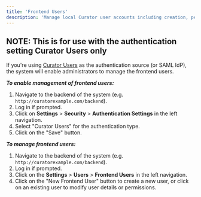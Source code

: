 ---
title: 'Frontend Users'
description: 'Manage local Curator user accounts including creation, permissions and configuration for Curator Users authentication.'
---

## NOTE: This is for use with the authentication setting Curator Users only

If you're using [Curator Users](https://curator.interworks.com/page/kb/setupauthentication/curator-users/1176)
as the authentication source (or SAML IdP), the system will enable administrators to manage the
frontend users.

***To enable management of frontend users:***

1. Navigate to the backend of the system (e.g. `http://curatorexample.com/backend`).
2. Log in if prompted.
3. Click on **Settings** > **Security** > **Authentication Settings** in the left navigation.
4. Select "Curator Users" for the authentication type.
5. Click on the "Save" button.

***To manage frontend users:***

1. Navigate to the backend of the system (e.g. `http://curatorexample.com/backend`).
2. Log in if prompted.
3. Click on the **Settings** > **Users** > **Frontend Users** in the left navigation.
4. Click on the "New Frontend User" button to create a new user, or click on an existing user to modify user details or permissions.
